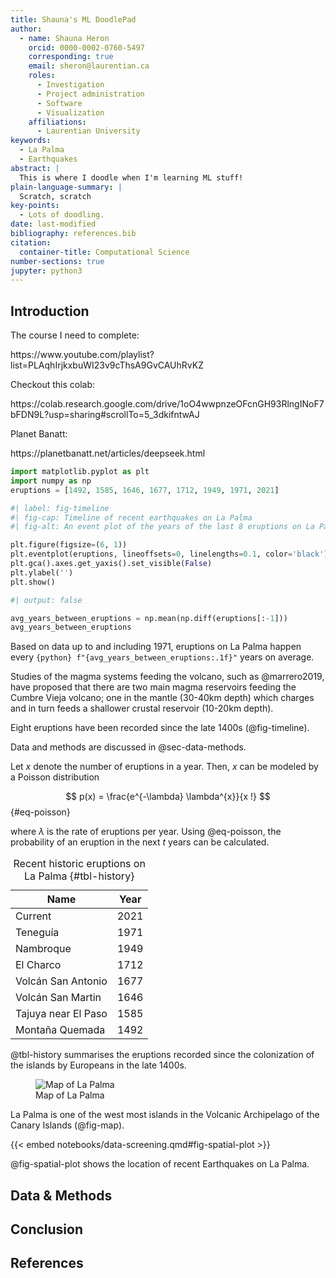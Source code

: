 ```yaml
---
title: Shauna's ML DoodlePad
author:
  - name: Shauna Heron
    orcid: 0000-0002-0760-5497
    corresponding: true
    email: sheron@laurentian.ca
    roles:
      - Investigation
      - Project administration
      - Software
      - Visualization
    affiliations:
      - Laurentian University
keywords:
  - La Palma
  - Earthquakes
abstract: |
  This is where I doodle when I'm learning ML stuff!
plain-language-summary: |
  Scratch, scratch
key-points:
  - Lots of doodling.
date: last-modified
bibliography: references.bib
citation:
  container-title: Computational Science
number-sections: true
jupyter: python3
---
```


## Introduction

The course I need to complete:

https://www.youtube.com/playlist?list=PLAqhIrjkxbuWI23v9cThsA9GvCAUhRvKZ

Checkout this colab: 

https://colab.research.google.com/drive/1oO4wwpnzeOFcnGH93RlngINoF7bFDN9L?usp=sharing#scrollTo=5_3dkifntwAJ

Planet Banatt:

https://planetbanatt.net/articles/deepseek.html

```python
import matplotlib.pyplot as plt
import numpy as np
eruptions = [1492, 1585, 1646, 1677, 1712, 1949, 1971, 2021]
```

```python
#| label: fig-timeline
#| fig-cap: Timeline of recent earthquakes on La Palma
#| fig-alt: An event plot of the years of the last 8 eruptions on La Palma.

plt.figure(figsize=(6, 1))
plt.eventplot(eruptions, lineoffsets=0, linelengths=0.1, color='black')
plt.gca().axes.get_yaxis().set_visible(False)
plt.ylabel('')
plt.show()
```

```python
#| output: false

avg_years_between_eruptions = np.mean(np.diff(eruptions[:-1]))
avg_years_between_eruptions
```

Based on data up to and including 1971, eruptions on La Palma happen every `{python} f"{avg_years_between_eruptions:.1f}"` years on average.

Studies of the magma systems feeding the volcano, such as @marrero2019, have proposed that there are two main magma reservoirs feeding the Cumbre Vieja volcano; one in the mantle (30-40km depth) which charges and in turn feeds a shallower crustal reservoir (10-20km depth).

Eight eruptions have been recorded since the late 1400s (@fig-timeline).

Data and methods are discussed in @sec-data-methods.

Let $x$ denote the number of eruptions in a year. Then, $x$ can be modeled by a Poisson distribution

$$
p(x) = \frac{e^{-\lambda} \lambda^{x}}{x !}
$$ {#eq-poisson}

where $\lambda$ is the rate of eruptions per year. Using @eq-poisson, the probability of an eruption in the next $t$ years can be calculated.

| Name                | Year |
|---------------------|------|
| Current             | 2021 |
| Teneguía            | 1971 |
| Nambroque           | 1949 |
| El Charco           | 1712 |
| Volcán San Antonio  | 1677 |
| Volcán San Martin   | 1646 |
| Tajuya near El Paso | 1585 |
| Montaña Quemada     | 1492 |

: Recent historic eruptions on La Palma {#tbl-history}

@tbl-history summarises the eruptions recorded since the colonization of the islands by Europeans in the late 1400s.

![Map of La Palma](images/la-palma-map.png){#fig-map}

La Palma is one of the west most islands in the Volcanic Archipelago of the Canary Islands (@fig-map).

{{< embed notebooks/data-screening.qmd#fig-spatial-plot >}}

@fig-spatial-plot shows the location of recent Earthquakes on La Palma.

## Data & Methods {#sec-data-methods}

## Conclusion

## References {.unnumbered}

::: {#refs}
:::